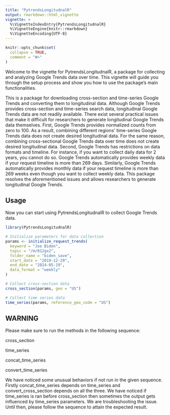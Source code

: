 ```yaml
---
title: "PytrendsLongitudnalR"
output: rmarkdown::html_vignette
vignette: >
  %\VignetteIndexEntry{PytrendsLongitudnalR}
  %\VignetteEngine{knitr::rmarkdown}
  %\VignetteEncoding{UTF-8}
---
```


```r
knitr::opts_chunk$set(
  collapse = TRUE,
  comment = "#>"
)
```


Welcome to the vignette for PytrendsLongitudnalR, a package for collecting and analyzing Google Trends data over time. This vignette will guide you through the setup process and show you how to use the package's main functionalities.

This is a package for downloading cross-section and time-series Google Trends and converting them to longitudinal data.
Although Google Trends provides cross-section and time-series search data, longitudinal Google Trends data are not readily available. There exist several practical issues that make it difficult for researchers to generate longitudinal Google Trends data themselves. First, Google Trends provides normalized counts from zero to 100. As a result, combining different regions' time-series Google Trends data does not create desired longitudinal data. For the same reason, combining cross-sectional Google Trends data over time does not create desired longitudinal data. Second, Google Trends has restrictions on data formats and timeline. For instance, if you want to collect daily data for 2 years, you cannot do so. Google Trends automatically provides weekly data if your request timeline is more than 269 days. Similarly, Google Trends automatically provides monthly data if your request timeline is more than 269 weeks even though you want to collect weekly data.
This package resolves the aforementioned issues and allows researchers to generate longitudinal Google Trends.


## Usage

Now you can start using PytrendsLongitudnalR to collect Google Trends data.
```r
library(PytrendsLongitudnalR)

# Initialize parameters for data collection
params <- initialize_request_trends(
  keyword = "Joe Biden",
  topic = "/m/012gx2",
  folder_name = "biden_save",
  start_date = "2019-12-29",
  end_date = "2024-05-19",
  data_format = "weekly"
)

# Collect cross-section data
cross_section(params, geo = "US")

# Collect time series data
time_series(params, reference_geo_code = "US")
```

## WARNING
Please make sure to run the methods in the following sequence:

cross_section

time_series

concat_time_series

convert_time_series

We have noticed some unusual behaviors if not run in the given sequence. Firstly concat_time_series depends on time_series and convert_cross_section depends on all the three. We have noticed if time_series is ran before cross_section then sometimes the output gets influenced by time_series parameters. We are troubleshooting the issue. Until then, please follow the sequence to attain the expected result.
